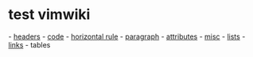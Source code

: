 = test vimwiki =

- [[headers]]
- [[code]]
- [[hr|horizontal rule]]
- [[paragraph]]
- [[attributes]]
- [[misc]]
- [[lists]]
- [[links]]
- tables
